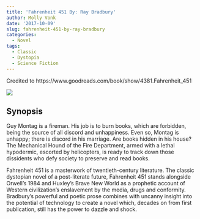 ```yaml
---
title: 'Fahrenheit 451 By: Ray Bradbury'
author: Molly Vonk
date: '2017-10-09'
slug: fahrenheit-451-by-ray-bradbury
categories:
  - Novel
tags:
  - Classic
  - Dystopia
  - Science Fiction
---
```


Credited to https://www.goodreads.com/book/show/4381.Fahrenheit_451

<img src="Fahrenheit.jpg"/>

## Synopsis

Guy Montag is a fireman. His job is to burn books, which are forbidden, being the source of all discord and unhappiness. Even so, Montag is unhappy; there is discord in his marriage. Are books hidden in his house? The Mechanical Hound of the Fire Department, armed with a lethal hypodermic, escorted by helicopters, is ready to track down those dissidents who defy society to preserve and read books.


Fahrenheit 451 is a masterwork of twentieth-century literature. The classic dystopian novel of a post-literate future, Fahrenheit 451 stands alongside Orwell's 1984 and Huxley's Brave New World as a prophetic account of Western civilization's enslavement by the media, drugs and conformity. Bradbury's powerful and poetic prose combines with uncanny insight into the potential of technology to create a novel which, decades on from first publication, still has the power to dazzle and shock.